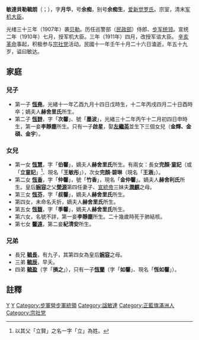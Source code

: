 {{東亞男性歷史人物
|名稱= 朗貝勒
|身份= 
|前任= 
|繼任= 
|畫像= [[檔案:Aisin-Gioro_Yulang.png|200px]]
|說明=
|姓= '''[[愛新覺羅氏|愛新覺羅氏]]'''
|名= '''毓朗'''
|姓名=
|字= '''月華'''
|官職=
|封爵= [[多羅貝勒|多羅貝勒]]
|封號=
|旗籍 =正藍旗
|籍貫 =左翼近支正藍旗第一族
|御稱號=
|宮號1=
|宮號2=
|封地=
|神號=
|尊號=
|乳名=
|幼名=
|兒名=
|童名=
|小字=
|號= '''余癡'''
|法號=
|院號=
|其他名號= '''余癡生'''
|出生年= 大清[[同治|同治]]三年[[七月廿六|七月廿六]]<br />1864年8月27日
|出生地=
|婚年=
|逝世年=  [[民國紀年|民國]]十一年[[十月廿六|十月廿六]]<br />{{death date and age|1922|12|14|1864|8|27}}
|逝世地=
|諡號= '''敏達'''
|墳墓=
|父親= 定慎郡王 '''[[溥煦|溥煦]]'''
|嫡母=
|母親= 側福晉 '''[[鄂佳氏|鄂佳氏]]'''
|元配=
|正室= 嫡夫人 '''[[赫舍里氏|赫舍里氏]]''' ([[英桂|英桂]]孫女)
|妻= 
|繼室= 
|平妻=
|側室= 妾 '''[[李靜塵|李靜塵]]'''<br />妾 '''[[紀清安|紀清安]]'''
|元配之父=
|元配之嫡母=
|元配之母=
|正室之父=崇龄
|正室之嫡母=
|正室之母=
|妻之父=
|妻之嫡母=
|妻之母=
|繼室之父=
|繼室之嫡母=
|繼室之母=
|平妻之父=
|平妻之嫡母=
|平妻之母=
|兄弟= 
|姊妹=
|嫡兄弟=
|嫡姊妹=
|庶兄弟=
|庶姊妹=
|同胞兄弟=
|同胞姊妹=
|異母兄弟= 兄 '''[[毓長|毓長]]'''<br />三弟 '''[[毓辰|毓辰]]'''<br />四弟 '''[[毓盈|毓盈]]'''
|異母姊妹=
|異父兄弟=
|異父姊妹=
|繼兄弟=
|繼姊妹=
|子= 第一子 '''[[恆堯|恆堯]]'''<br />第二子 '''[[恆馞|恆馞]]'''
|女= 第一女 '''[[恆慧|恆慧]]'''<br />第二女 '''[[恆香|恆香]]'''<br />第三女 '''[[恆芬|恆芬]]'''<br />第四女 未命名<br />第五女 '''[[恆馥|恆馥]]'''<br />第六女 無名氏<br />第七女 '''[[馨遠|馨遠]]'''
|嫡子=
|嫡女=
|庶子=
|庶女=
|養子=
|養女=
|繼子=
|繼女=
|注釋=}}

'''敏達貝勒毓朗'''（{{lang-mnc|ᠶᡡ<br> ᠯᠠᠩ|v=Yū Lang|a=Yv Lang}}；{{bd|1864年|8月27日|1922年|12月14日|}}），字'''月华'''，号'''余痴'''，别号'''余痴生'''，[[爱新觉罗氏|爱新觉罗氏]]。宗室，清末[[军机大臣|军机大臣]]。

光绪三十三年（1907年）袭[[贝勒|贝勒]]。历任巡警部（[[民政部_(清)|民政部]]）侍郎、[[步军统领|步军统领]]。宣统二年（1910年）七月，授军机大臣。三年（1911年）四月，改授军谘大臣。 [[辛亥革命|辛亥革命]]事起，积极参与[[宗社党|宗社党]]活动。民國十一年壬午十月二十六日溘逝，年五十九岁，谥曰敏达。

== 家庭 ==
=== 兒子 ===
*第一子 '''[[恆堯|恆堯]]'''，光緒十一年乙酉九月十四日戊時生，十二年丙戌四月二十日酉時卒；嫡夫人'''赫舍里氏'''所生。
*第二子 '''[[恆馞|恆馞]]'''，字「'''次馨'''」、號「'''墨波'''」，光緒三十二年丙午十二月初四日申時生，第一妾'''李靜塵'''所生。只有一子'''啟星'''，娶'''[[左繼英|左繼英]]'''並生下三個女兒（'''金輝、金碩、金宇'''）。

=== 女兒===
*第一女 '''[[恆慧|恆慧]]'''，字「'''伯馨'''」，嫡夫人'''赫舍里氏'''所生。有兩女：長女'''完顏·童記'''（或「'''立童記'''」<ref>以其父「立賢」之名一字「立」為姓。</ref>、現名「'''王敏彤'''」），次女'''完顏·碧琳'''（現名「'''王涵'''」）。
*第二女 '''[[愛新覺羅·恆香|恆香]]'''，字「'''仲馨'''」，號「'''竹香'''」，現名「'''金仲馨'''」。嫡夫人'''赫舍利氏'''所生。皇后'''[[郭布羅·婉容|婉容]]'''之父'''[[郭布羅·榮源|榮源]]'''第四任妻子、[[宣統帝|宣統帝]]三妹夫'''[[郭布羅·潤麒|潤麒]]'''之母。
*第三女 '''[[恆芬|恆芬]]'''，字「'''叔馨'''」，嫡夫人'''赫舍里氏'''所生。
*第四女，未命名夭折，嫡夫人'''赫舍里氏'''所生。
*第五女 '''[[恆馥|恆馥]]'''，字「'''季馨'''」，嫡夫人'''赫舍里氏'''所生。
*第六女，名號不詳，第一妾'''李靜塵'''所生。二十幾歲時死于肺結核。
*第七女 '''[[馨遠|馨遠]]'''，第二妾'''紀清安'''所生。

=== 兄弟 ===
*長兄 '''[[毓長|毓長]]'''，有九子，其第四女為皇后'''[[郭布羅·婉容|婉容]]'''之母。
*三弟 '''[[毓辰|毓辰]]'''，早夭。
*四弟 '''[[毓盈|毓盈]]'''（字「'''損之'''」），只有一子'''[[恆蘭|恆蘭]]'''（字「'''如馨'''」、現名「'''恆如馨'''」）。

==註釋==
<div class="references-small">
<references />
</div>

{{start box}}
{{s-hou|定親王世系|8月27日|1864年|12月14日|1922年|清高宗世系}}
{{s-roy}}
{{s-before|父親定慎郡王[[溥煦|溥煦]]}}
{{s-title|[[定親王|貝勒（定親王系）]]|任職期間:1907年－1922年}}
{{s-after|遞降為貝子<br>二子[[恆馞|恆馞]]}}
{{end box}}
{{定親王府世系圖}}
{{皇后婉容世系圖}}
{{清朝欽命憲政編查館職官}}
{{中華民國第二屆國會參議院議員}}
[[Category:清朝宗室贝勒|Y]]
[[Category:军机大臣|Y]]
[[Category:步軍營步軍統領|Category:步軍營步軍統領]]
[[Category:諡敏達|Category:諡敏達]]
[[Category:正藍旗滿洲人|Category:正藍旗滿洲人]]
[[Category:宗社党|Category:宗社党]]